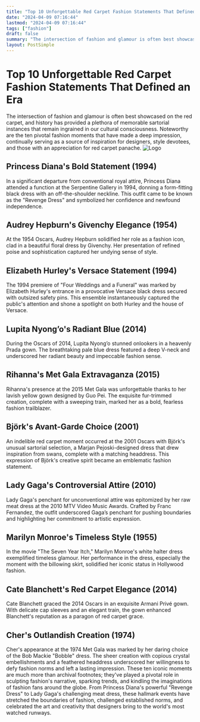```yaml
---
title: "Top 10 Unforgettable Red Carpet Fashion Statements That Defined an Era"
date: "2024-04-09 07:16:44"
lastmod: "2024-04-09 07:16:44"
tags: ["fashion"]
draft: false
summary: "The intersection of fashion and glamour is often best showcased on the red carpet, and history has provided a plethora of memorable sartorial instances that remain ingrained in our cultural consciousness. Noteworthy are the ten pivotal fashion moments that have made a deep impression, continually serving as a source of inspiration for designers, style devotees, and those with an appreciation for red carpet panache."
layout: PostSimple
---
```

# Top 10 Unforgettable Red Carpet Fashion Statements That Defined an Era
The intersection of fashion and glamour is often best showcased on the red carpet, and history has provided a plethora of memorable sartorial instances that remain ingrained in our cultural consciousness. Noteworthy are the ten pivotal fashion moments that have made a deep impression, continually serving as a source of inspiration for designers, style devotees, and those with an appreciation for red carpet panache.
<img alt="Logo" class="lazyImg" data-src="https://cdn.seniorsselection.com/src_image/4ce58fff97add47e7b0a24af40f9b031.webp" src="/statics/image/loading.webp"/>
## Princess Diana's Bold Statement (1994)
In a significant departure from conventional royal attire, Princess Diana attended a function at the Serpentine Gallery in 1994, donning a form-fitting black dress with an off-the-shoulder neckline. This outfit came to be known as the "Revenge Dress" and symbolized her confidence and newfound independence.
## Audrey Hepburn's Givenchy Elegance (1954)
At the 1954 Oscars, Audrey Hepburn solidified her role as a fashion icon, clad in a beautiful floral dress by Givenchy. Her presentation of refined poise and sophistication captured her undying sense of style.
## Elizabeth Hurley's Versace Statement (1994)
The 1994 premiere of "Four Weddings and a Funeral" was marked by Elizabeth Hurley's entrance in a provocative Versace black dress secured with outsized safety pins. This ensemble instantaneously captured the public's attention and shone a spotlight on both Hurley and the house of Versace.
## Lupita Nyong’o's Radiant Blue (2014)
During the Oscars of 2014, Lupita Nyong’o stunned onlookers in a heavenly Prada gown. The breathtaking pale blue dress featured a deep V-neck and underscored her radiant beauty and impeccable fashion sense.
## Rihanna's Met Gala Extravaganza (2015)
Rihanna's presence at the 2015 Met Gala was unforgettable thanks to her lavish yellow gown designed by Guo Pei. The exquisite fur-trimmed creation, complete with a sweeping train, marked her as a bold, fearless fashion trailblazer.
## Björk's Avant-Garde Choice (2001)
An indelible red carpet moment occurred at the 2001 Oscars with Björk's unusual sartorial selection, a Marjan Pejoski-designed dress that drew inspiration from swans, complete with a matching headdress. This expression of Björk's creative spirit became an emblematic fashion statement.
## Lady Gaga's Controversial Attire (2010)
Lady Gaga's penchant for unconventional attire was epitomized by her raw meat dress at the 2010 MTV Video Music Awards. Crafted by Franc Fernandez, the outfit underscored Gaga’s penchant for pushing boundaries and highlighting her commitment to artistic expression.
## Marilyn Monroe's Timeless Style (1955)
In the movie "The Seven Year Itch," Marilyn Monroe's white halter dress exemplified timeless glamour. Her performance in the dress, especially the moment with the billowing skirt, solidified her iconic status in Hollywood fashion.
## Cate Blanchett's Red Carpet Elegance (2014)
Cate Blanchett graced the 2014 Oscars in an exquisite Armani Privé gown. With delicate cap sleeves and an elegant train, the gown enhanced Blanchett's reputation as a paragon of red carpet grace.
## Cher's Outlandish Creation (1974)
Cher's appearance at the 1974 Met Gala was marked by her daring choice of the Bob Mackie "Bobble" dress. The sheer creation with copious crystal embellishments and a feathered headdress underscored her willingness to defy fashion norms and left a lasting impression.
These ten iconic moments are much more than archival footnotes; they've played a pivotal role in sculpting fashion's narrative, sparking trends, and kindling the imaginations of fashion fans around the globe. From Princess Diana's powerful "Revenge Dress" to Lady Gaga's challenging meat dress, these hallmark events have stretched the boundaries of fashion, challenged established norms, and celebrated the art and creativity that designers bring to the world's most watched runways.
        
